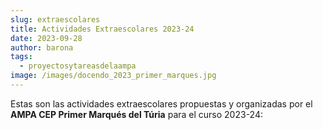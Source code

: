 ```yaml
---
slug: extraescolares
title: Actividades Extraescolares 2023-24
date: 2023-09-28
author: barona
tags:
  - proyectosytareasdelaampa
image: /images/docendo_2023_primer_marques.jpg
---
```

E﻿stas son las actividades extraescolares propuestas y organizadas por el **AMPA CEP Primer Marqués del Túria** para el curso 2023-24: